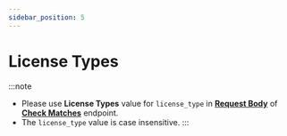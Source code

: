 ```yaml
---
sidebar_position: 5
---
```



# License Types
:::note
- Please use **License Types** value for `license_type` in [**Request Body**](./create-employees.md#request-body) of [**Check Matches**](./create-employees.md) endpoint.
- The `license_type` value is case insensitive.
:::

<LicenseTypes />
